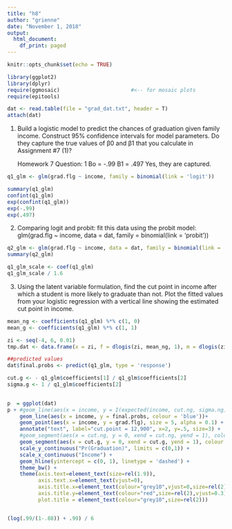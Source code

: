 ```yaml
---
title: "h8"
author: "grienne"
date: "November 1, 2018"
output:
  html_document:
    df_print: paged
---
```


```r
knitr::opts_chunk$set(echo = TRUE)
```

```r

library(ggplot2)
library(dplyr)
require(ggmosaic)                       #<-- for mosaic plots
require(epitools) 

dat <- read.table(file = "grad_dat.txt", header = T)
attach(dat)

```


1. Build a logistic model to predict the chances of graduation given family income.
Construct 95% confidence intervals for model parameters. Do they capture the true
values of β0 and β1 that you calculate in Assignment #7 (1)?

      Homework 7 Question: 1
          Bo = -.99 
          B1 =  .497
      Yes, they are captured.
            
```r

q1_glm <- glm(grad.flg ~ income, family = binomial(link = 'logit'))

summary(q1_glm)
confint(q1_glm)
exp(confint(q1_glm))
exp(-.99) 
exp(.497)

```


2. Comparing logit and probit: fit this data using the probit model:
glm(grad.flg ~ income, data = dat, family = binomial(link = 'probit'))


```r

q2_glm <- glm(grad.flg ~ income, data = dat, family = binomial(link = 'probit'))
summary(q2_glm)

q1_glm_scale <- coef(q1_glm)
q1_glm_scale / 1.6

```

3. Using the latent variable formulation, find the cut point in income after which a
student is more likely to graduate than not. Plot the fitted values from your logistic
regression with a vertical line showing the estimated cut point in income.


```r
mean_ng <- coefficients(q1_glm) %*% c(1, 0)
mean_g <- coefficients(q1_glm) %*% c(1, 1)

zi <- seq(-4, 6, 0.01)
tmp.dat <- data.frame(x = zi, f = dlogis(zi, mean_ng, 1), m = dlogis(zi, mean_g, 1))

##predicted values
dat$final.probs <- predict(q1_glm, type = 'response')

cut.g <- - q1_glm$coefficients[1] / q1_glm$coefficients[2]
sigma.g <- 1 / q1_glm$coefficients[2]

    
p  = ggplot(dat)
p + #geom_line(aes(x = income, y = I(expected(income, cut.ng, sigma.ng))), colour = 'red')+
    geom_line(aes(x = income, y = final.probs, colour = 'blue'))+
    geom_point(aes(x = income, y = grad.flg), size = 5, alpha = 0.1) +
    annotate("text", label="cut.point = 12,900", x=2, y=.5, size=3) +
    #geom_segment(aes(x = cut.ng, y = 0, xend = cut.ng, yend = 1), colour = 'red') +
    geom_segment(aes(x = cut.g, y = 0, xend = cut.g, yend = 1), colour = 'blue') +
    scale_y_continuous("Pr(Graduation)", limits = c(0,1)) +
    scale_x_continuous("Income") +
    geom_hline(yintercept = c(0, 1), linetype = 'dashed') +
    theme_bw() +
    theme(axis.text=element_text(size=rel(1.9)),
          axis.text.x=element_text(vjust=0),
          axis.title.x=element_text(colour="grey10",vjust=0,size=rel(2)),
          axis.title.y=element_text(colour="red",size=rel(2),vjust=0.3),
          plot.title = element_text(colour="grey10",size=rel(2)))


(log(.99/(1-.88)) + .99) / 6


```

